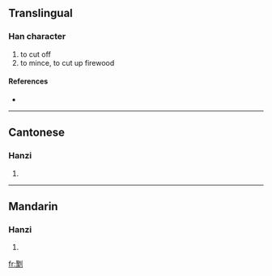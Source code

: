 ==Translingual==

===Han character===
{{Han char|rn=18|rad=刀|as=14|sn=16|four=|canj=尸人中弓 (SOLN)}}

# to cut off
# to mince, to cut up firewood

====References====
* {{Han ref|kx=0145.030|hdz=10360.110|uh=350C|ud=13580}}

----

==Cantonese==

===Hanzi===
{{yue-hanzi|jyut=|y=jap3, jau6 jek3 jik3 sei3 tam3}}

# {{defn|Cantonese}}

----

==Mandarin==

===Hanzi===
{{cmn-hanzi|pin=[[zhòu]] ([[zhou4]])|wg=chou<sup>4</sup>}}

# {{defn|Mandarin}}

[[fr:㔌]]